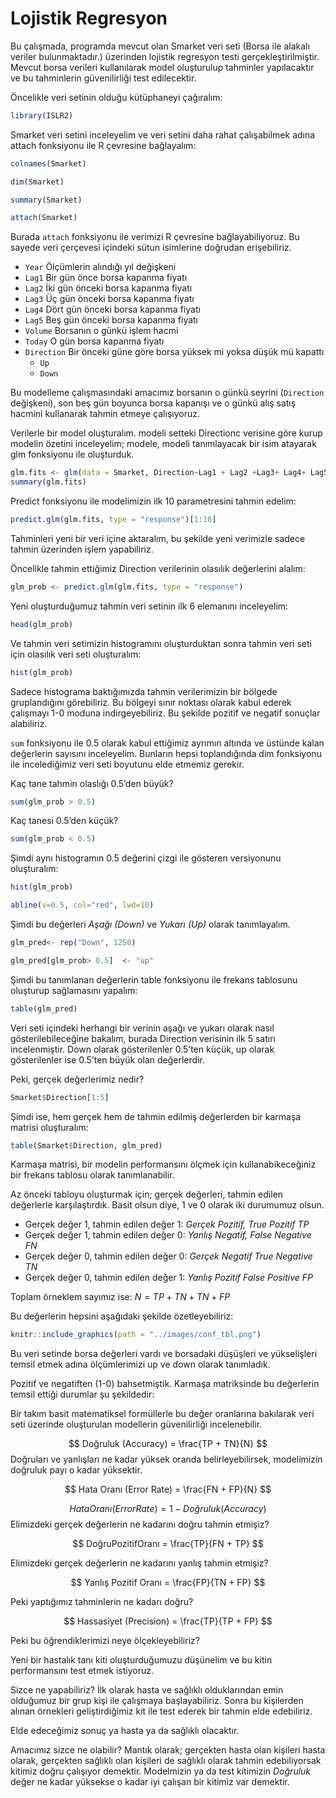 # Lojistik Regresyon

Bu çalışmada, programda mevcut olan Smarket veri seti (Borsa ile alakalı veriler bulunmaktadır.) üzerinden lojistik regresyon testi gerçekleştirilmiştir. Mevcut borsa verileri kullanılarak model oluşturulup tahminler yapılacaktır ve bu tahminlerin güvenilirliği test edilecektir.

Öncelikle veri setinin olduğu kütüphaneyi çağıralım:

```r
library(ISLR2)
```

Smarket veri setini inceleyelim ve veri setini daha rahat çalışabilmek adına attach fonksiyonu ile R çevresine bağlayalım:

```r
colnames(Smarket)

dim(Smarket)

summary(Smarket)

attach(Smarket)
```

Burada `attach` fonksiyonu ile verimizi R çevresine bağlayabiliyoruz. Bu sayede veri çerçevesi içindeki sütun isimlerine doğrudan erişebiliriz.


+ `Year` Ölçümlerin alındığı yıl değişkeni
+ `Lag1` Bir gün önce borsa kapanma fiyatı
+ `Lag2` İki gün önceki borsa kapanma fiyatı
+ `Lag3` Üç gün önceki borsa kapanma fiyatı
+ `Lag4` Dört gün önceki borsa kapanma fiyatı
+ `Lag5` Beş gün önceki borsa kapanma fiyatı
+ `Volume` Borsanın o günkü işlem hacmi
+ `Today` O gün borsa kapanma fiyatı
+ `Direction` Bir önceki güne göre borsa yüksek mi yoksa düşük mü kapattı
    + `Up`
    + `Down`

Bu modelleme çalışmasındaki amacımız borsanın o günkü seyrini (`Direction` değişkeni), son beş gün boyunca borsa kapanışı ve o günkü alış satış hacmini kullanarak tahmin etmeye çalışıyoruz.

Verilerle bir model oluşturalım. modeli setteki Directionc verisine göre kurup modelin özetini inceleyelim; modele, modeli tanımlayacak bir isim atayarak glm fonksiyonu ile oluşturduk.

```r
glm.fits <- glm(data = Smarket, Direction~Lag1 + Lag2 +Lag3+ Lag4+ Lag5+ Volume, family = binomial)
summary(glm.fits)
```

Predict fonksiyonu ile modelimizin ilk 10 parametresini tahmin edelim:

```r
predict.glm(glm.fits, type = "response")[1:10]
```

Tahminleri yeni bir veri içine aktaralım, bu şekilde yeni verimizle sadece tahmin üzerinden işlem yapabiliriz.

Öncelikle tahmin ettiğimiz Direction verilerinin olasılık değerlerini alalım:

```r
glm_prob <- predict.glm(glm.fits, type = "response")
```

Yeni oluşturduğumuz tahmin veri setinin ilk 6 elemanını inceleyelim:

```r
head(glm_prob)
```

Ve tahmin veri setimizin histogramını oluşturduktan sonra tahmin veri seti için olasılık veri seti oluşturalım: 

```r
hist(glm_prob)
```

Sadece histograma baktığımızda tahmin verilerimizin bir bölgede gruplandığını görebiliriz. Bu bölgeyi sınır noktası olarak kabul ederek çalışmayı 1-0 moduna indirgeyebiliriz. Bu şekilde pozitif ve negatif sonuçlar alabiliriz. 

`sum` fonksiyonu ile 0.5 olarak kabul ettiğimiz ayrımın altında ve üstünde kalan değerlerin sayısını inceleyelim. Bunların hepsi toplandığında dim fonksiyonu ile incelediğimiz veri seti boyutunu elde etmemiz gerekir. 

Kaç tane tahmin olaslığı 0.5'den büyük?

```r
sum(glm_prob > 0.5)
```

Kaç tanesi 0.5'den küçük?

```r
sum(glm_prob < 0.5)
```

Şimdi aynı histogramın 0.5 değerini çizgi ile gösteren versiyonunu oluşturalım:

```r
hist(glm_prob)

abline(v=0.5, col="red", lwd=10)
```

Şimdi bu değerleri *Aşağı (Down)* ve *Yukarı (Up)* olarak tanımlayalım.

```r

glm_pred<- rep("Down", 1250)

glm_pred[glm_prob> 0.5]  <- "up"

```

Şimdi bu tanımlanan değerlerin table fonksiyonu ile frekans tablosunu oluşturup sağlamasını yapalım: 

```r
table(glm_pred)
```

Veri seti içindeki herhangi bir verinin aşağı ve yukarı olarak nasıl gösterilebileceğine bakalım, burada Direction verisinin ilk 5 satırı incelenmiştir. Down olarak gösterilenler 0.5'ten küçük, up olarak gösterilenler ise 0.5'ten büyük olan değerlerdir.

Peki, gerçek değerlerimiz nedir?

```r
Smarket$Direction[1:5]
```

Şimdi ise, hem gerçek hem de tahmin edilmiş değerlerden bir karmaşa matrisi oluşturalım:

```r
table(Smarket$Direction, glm_pred)
```

Karmaşa matrisi, bir modelin performansını ölçmek için kullanabikeceğiniz bir frekans tablosu olarak tanımlanabilir.

Az önceki tabloyu oluşturmak için; gerçek değerleri, tahmin edilen değerlerle karşılaştırdık. Basit olsun diye, 1 ve 0 olarak iki durumumuz olsun.

+ Gerçek değer 1, tahmin edilen değer 1: *Gerçek Pozitif, True Pozitif* $TP$
+ Gerçek değer 1, tahmin edilen değer 0: *Yanlış Negatif, False Negative* $FN$
+ Gerçek değer 0, tahmin edilen değer 0:  *Gerçek Negatif True Negative* $TN$
+ Gerçek değer 0, tahmin edilen değer 1:  *Yanlış Pozitif False Positive* $FP$

Toplam örneklem sayımız ise: $N = TP + TN + TN + FP$

Bu değerlerin hepsini aşağıdaki şekilde özetleyebiliriz:

```r
knitr::include_graphics(path = "../images/conf_tbl.png")
```



Bu veri setinde borsa değerleri vardı ve borsadaki düşüşleri ve yükselişleri temsil etmek adına ölçümlerimizi up ve down olarak tanımladık. 

Pozitif ve negatiften (1-0) bahsetmiştik. Karmaşa matriksinde bu değerlerin temsil ettiği durumlar şu şekildedir:

Bir takım basit matematiksel formüllerle bu değer oranlarına bakılarak veri seti üzerinde oluşturulan modellerin güvenilirliği incelenebilir.

$$
Doğruluk (Accuracy) = \frac{TP + TN}{N}
$$
Doğruları ve yanlışları ne kadar yüksek oranda belirleyebilirsek, modelimizin doğruluk payı o kadar yüksektir.

$$
Hata Oranı (Error Rate) = \frac{FN + FP}{N}
$$


$$
Hata Oranı (Error Rate) = 1 - Doğruluk (Accuracy)
$$
Elimizdeki gerçek değerlerin ne kadarını doğru tahmin etmişiz?

$$
DoğruPozitifOranı = \frac{TP}{FN + TP}
$$

Elimizdeki gerçek değerlerin ne kadarını yanlış tahmin etmişiz?

$$
Yanlış Pozitif Oranı = \frac{FP}{TN + FP}
$$

Peki yaptığımız tahminlerin ne kadarı doğru?

$$
Hassasiyet (Precision) = \frac{TP}{TP + FP}
$$

Peki bu öğrendiklerimizi neye ölçekleyebiliriz?

Yeni bir hastalık tanı kiti oluşturduğumuzu düşünelim ve bu kitin performansını test etmek istiyoruz.

Sizce ne yapabiliriz? İlk olarak hasta ve sağlıklı olduklarından emin olduğumuz bir grup kişi ile çalışmaya başlayabiliriz. Sonra bu kişilerden alınan örnekleri geliştirdiğimiz kit ile test ederek bir tahmin elde edebiliriz.

Elde edeceğimiz sonuç ya hasta ya da sağlıklı olacaktır. 

Amacımız sizce ne olabilir? Mantık olarak; gerçekten hasta olan kişileri hasta olarak, gerçekten sağlıklı olan kişileri de sağlıklı olarak tahmin edebiliyorsak kitimiz doğru çalışıyor demektir. Modelmizin ya da test kitimizin *Doğruluk* değer ne kadar yüksekse o kadar iyi çalışan bir kitimiz var demektir.

